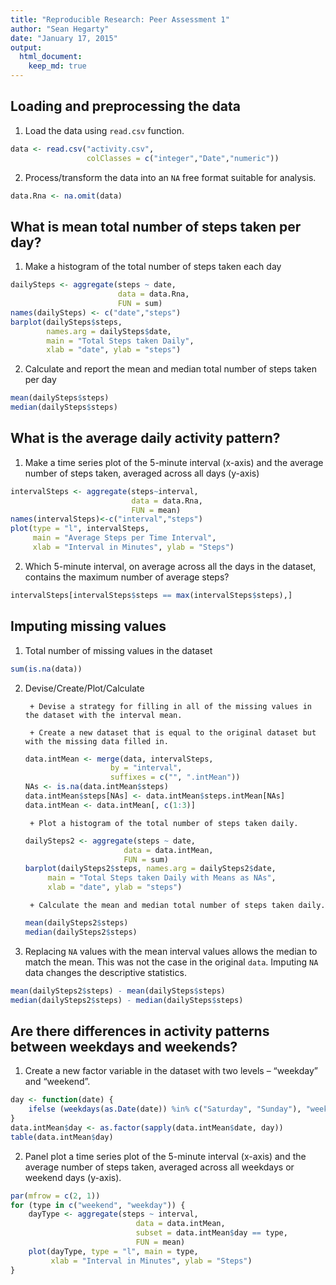 ```yaml
---
title: "Reproducible Research: Peer Assessment 1"
author: "Sean Hegarty"
date: "January 17, 2015"
output: 
  html_document:
    keep_md: true
---
```



## Loading and preprocessing the data
1. Load the data using `read.csv` function.
```r
data <- read.csv("activity.csv", 
                 colClasses = c("integer","Date","numeric"))
```
2. Process/transform the data into an `NA` free format suitable for analysis.
```r
data.Rna <- na.omit(data)
```

## What is mean total number of steps taken per day?
1. Make a histogram of the total number of steps taken each day

```r
dailySteps <- aggregate(steps ~ date, 
                        data = data.Rna, 
                        FUN = sum)
names(dailySteps) <- c("date","steps")
barplot(dailySteps$steps, 
        names.arg = dailySteps$date, 
        main = "Total Steps taken Daily",
        xlab = "date", ylab = "steps")
```

2. Calculate and report the mean and median total number of steps taken per day
```r
mean(dailySteps$steps)
median(dailySteps$steps)
```


## What is the average daily activity pattern?
1. Make a time series plot of the 5-minute interval (x-axis) and the average number of steps taken, averaged across all days (y-axis)
```r
intervalSteps <- aggregate(steps~interval, 
                           data = data.Rna, 
                           FUN = mean)
names(intervalSteps)<-c("interval","steps")
plot(type = "l", intervalSteps, 
     main = "Average Steps per Time Interval",
     xlab = "Interval in Minutes", ylab = "Steps")
```

2. Which 5-minute interval, on average across all the days in the dataset, contains the maximum number of average steps?
```r
intervalSteps[intervalSteps$steps == max(intervalSteps$steps),]
```


## Imputing missing values
1. Total number of missing values in the dataset
```r
sum(is.na(data))
```

2. Devise/Create/Plot/Calculate

        + Devise a strategy for filling in all of the missing values in the dataset with the interval mean. 
        
        + Create a new dataset that is equal to the original dataset but with the missing data filled in.
```r
data.intMean <- merge(data, intervalSteps, 
                      by = "interval", 
                      suffixes = c("", ".intMean"))
NAs <- is.na(data.intMean$steps)
data.intMean$steps[NAs] <- data.intMean$steps.intMean[NAs]
data.intMean <- data.intMean[, c(1:3)]
```

        + Plot a histogram of the total number of steps taken daily. 
```r
dailySteps2 <- aggregate(steps ~ date, 
                         data = data.intMean, 
                         FUN = sum)
barplot(dailySteps2$steps, names.arg = dailySteps2$date,
        main = "Total Steps taken Daily with Means as NAs",
        xlab = "date", ylab = "steps")
```

        + Calculate the mean and median total number of steps taken daily.
```r
mean(dailySteps2$steps)
median(dailySteps2$steps)
```

3. Replacing `NA` values with the mean interval values allows the median to match the mean. This was not the case in the original `data`. Imputing `NA` data changes the descriptive statistics.
```r
mean(dailySteps2$steps) - mean(dailySteps$steps)
median(dailySteps2$steps) - median(dailySteps$steps)
```

## Are there differences in activity patterns between weekdays and weekends?

1. Create a new factor variable in the dataset with two levels – “weekday” and “weekend”.
```r
day <- function(date) {
    ifelse (weekdays(as.Date(date)) %in% c("Saturday", "Sunday"), "weekend", "weekday")
}
data.intMean$day <- as.factor(sapply(data.intMean$date, day))
table(data.intMean$day)
```

2. Panel plot a time series plot of the 5-minute interval (x-axis) and the average number of steps taken, averaged across all weekdays or weekend days (y-axis).
```r
par(mfrow = c(2, 1))
for (type in c("weekend", "weekday")) {
    dayType <- aggregate(steps ~ interval, 
                            data = data.intMean, 
                            subset = data.intMean$day == type, 
                            FUN = mean)
    plot(dayType, type = "l", main = type, 
         xlab = "Interval in Minutes", ylab = "Steps")
}
```